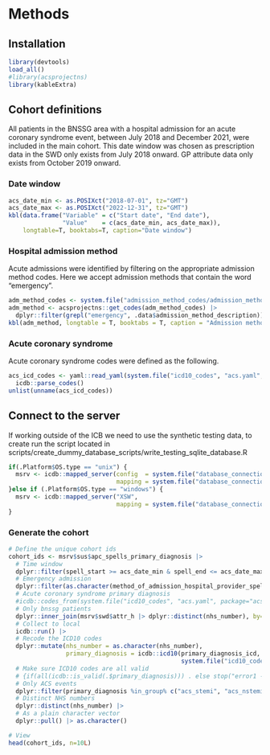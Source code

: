 # Methods

## Installation

```r
library(devtools)
load_all()
#library(acsprojectns)
library(kableExtra)
```

## Cohort definitions

All patients in the BNSSG area with a hospital admission for an acute coronary syndrome event,
between July 2018 and December 2021, were included in the main cohort. This date window was chosen
as prescription data in the SWD only exists from July 2018 onward. GP attribute data only exists
from October 2019 onward.

### Date window

```r
acs_date_min <- as.POSIXct("2018-07-01", tz="GMT")
acs_date_max <- as.POSIXct("2022-12-31", tz="GMT")
kbl(data.frame("Variable" = c("Start date", "End date"), 
               "Value"    = c(acs_date_min, acs_date_max)), 
    longtable=T, booktabs=T, caption="Date window")
```

### Hospital admission method

Acute admissions were identified by filtering on the appropriate admission method codes. Here we accept admission methods that contain the word "emergency".

```r
adm_method_codes <- system.file("admission_method_codes/admission_method_codes.csv", package="acsprojectns")
adm_method <- acsprojectns::get_codes(adm_method_codes) |>
  dplyr::filter(grepl("emergency", .data$admission_method_description))
kbl(adm_method, longtable = T, booktabs = T, caption = "Admission methods")
```

### Acute coronary syndrome

Acute coronary syndrome codes were defined as the following.

```r
acs_icd_codes <- yaml::read_yaml(system.file("icd10_codes", "acs.yaml", package="acsprojectns")) |>
  icdb::parse_codes()
unlist(unname(acs_icd_codes))
```

## Connect to the server
If working outside of the ICB we need to use the synthetic testing data, to create run the script located in scripts/create_dummy_database_scripts/write_testing_sqlite_database.R
```r
if(.Platform$OS.type == "unix") {
  msrv <- icdb::mapped_server(config  = system.file("database_connections", "home", "mysql.yaml", package="acsprojectns"), 
                              mapping = system.file("database_connections", "home", "mapping.yaml", package="acsprojectns"))
}else if (.Platform$OS.type == "windows") {
  msrv <- icdb::mapped_server("XSW", 
                              mapping = system.file("database_connections", "work", "mapping.yaml", package="acsprojectns"))
}
```

### Generate the cohort
```r
# Define the unique cohort ids
cohort_ids <- msrv$sus$apc_spells_primary_diagnosis |>
  # Time window
  dplyr::filter(spell_start >= acs_date_min & spell_end <= acs_date_max) |>
  # Emergency admission
  dplyr::filter(as.character(method_of_admission_hospital_provider_spell) %in% !!adm_method$admission_method_code) |>
  # Acute coronary syndrome primary diagnosis
  #icdb::codes_from(system.file("icd10_codes", "acs.yaml", package="acsprojectns"), primary_diagnosis_icd) |>
  # Only bnssg patients
  dplyr::inner_join(msrv$swd$attr_h |> dplyr::distinct(nhs_number), by="nhs_number") |>
  # Collect to local
  icdb::run() |>
  # Recode the ICD10 codes
  dplyr::mutate(nhs_number = as.character(nhs_number), 
                primary_diagnosis = icdb::icd10(primary_diagnosis_icd, 
                                                system.file("icd10_codes", "icd10_ns.yaml", package="acsprojectns"))) %>%
  # Make sure ICD10 codes are all valid
  # {if(all(icdb::is_valid(.$primary_diagnosis))) . else stop("error1 - couldn't parse all the ICD codes")} |>
  # Only ACS events
  dplyr::filter(primary_diagnosis %in_group% c("acs_stemi", "acs_nstemi", "acs_unstable_angina")) |>
  # Distinct NHS numbers
  dplyr::distinct(nhs_number) |>
  # As a plain character vector
  dplyr::pull() |> as.character()

# View
head(cohort_ids, n=10L)
```
